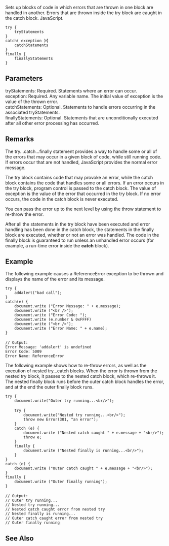 Sets up blocks of code in which errors that are thrown in one block are handled in another. Errors that are thrown inside the try block are caught in the catch block. JavaScript.

 try {
     tryStatements 
 }
 catch( exception '''){''' 
     catchStatements 
 }
 finally {
     finallyStatements 
 }
==Parameters==
; tryStatements: Required. Statements where an error can occur.
; exception: Required. Any variable name. The initial value of exception is the value of the thrown error.
; catchStatements: Optional. Statements to handle errors occurring in the associated tryStatements.
; finallyStatements: Optional. Statements that are unconditionally executed after all other error processing has occurred.

==Remarks==
The try...catch...finally statement provides a way to handle some or all of the errors that may occur in a given block of code, while still running code. If errors occur that are not handled, JavaScript provides the normal error message.

The try block contains code that may provoke an error, while the catch block contains the code that handles some or all errors. If an error occurs in the try block, program control is passed to the catch block. The value of exception is the value of the error that occurred in the try block. If no error occurs, the code in the catch block is never executed.

You can pass the error up to the next level by using the throw statement to re-throw the error.

After all the statements in the try block have been executed and error handling has been done in the catch block, the statements in the finally block are executed, whether or not an error was handled. The code in the finally block is guaranteed to run unless an unhandled error occurs (for example, a run-time error inside the '''catch''' block).


==Example==
The following example causes a ReferenceError exception to be thrown and displays the name of the error and its message.

 try {
     addalert("bad call");
 }
 catch(e) {
     document.write ("Error Message: " + e.message);
     document.write ("&lt;br /&gt;");
     document.write ("Error Code: ");
     document.write (e.number &amp; 0xFFFF)
     document.write ("&lt;br /&gt;");
     document.write ("Error Name: " + e.name);
 }
 
 // Output:
 Error Message: 'addalert' is undefined
 Error Code: 5009
 Error Name: ReferenceError
The following example shows how to re-throw errors, as well as the execution of nested try...catch blocks. When the error is thrown from the nested try block, it passes to the nested catch block, which re-throws it. The nested finally block runs before the outer catch block handles the error, and at the end the outer finally block runs.

 try {
     document.write("Outer try running...&lt;br/&gt;");
 
     try {
         document.write("Nested try running...&lt;br/&gt;");
         throw new Error(301, "an error");
     }
     catch (e) {
         document.write ("Nested catch caught " + e.message + "&lt;br/&gt;");
         throw e;
     }
     finally {
         document.write ("Nested finally is running...&lt;br/&gt;");
     }
 }
 catch (e) {
     document.write ("Outer catch caught " + e.message + "&lt;br/&gt;");
 }
 finally {
     document.write ("Outer finally running");
 }
 
 // Output:
 // Outer try running...
 // Nested try running...
 // Nested catch caught error from nested try
 // Nested finally is running...
 // Outer catch caught error from nested try
 // Outer finally running

==See Also==

              
